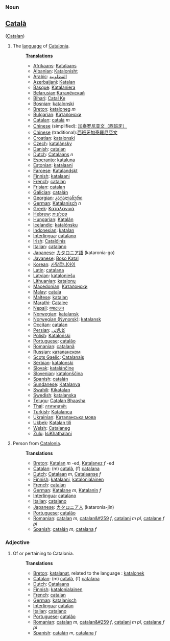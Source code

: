 ===Noun===

==[[Català]]==

([[Catalan]])


# The [[language]] of [[w:Catalonia|Catalonia]].
#:'''[[Translation]]s'''
#:*[[Afrikaans]]: [[Katalaans]]
#:*[[Albanian]]: [[Katalonisht]]
#:*[[Arabic]]: [[القطلونية]]
#:*[[Azerbaijani]]: [[Katalan]]
#:*[[Basque]]: [[Katalaniera]]
#:*[[Belarusian]]:[[Каталёнскай]]
#:*[[Bihari]]: [[Catal Ke]]
#:*[[Bosnian]]: [[katalonski]]
#:*[[Breton]]: [[kataloneg]] ''m''
#:*[[Bulgarian]]: [[Каталонски]]
#:*[[Catalan]]: [[català]] ''m''
#:*[[Chinese]] (simplified): [[加泰罗尼亚文（西班牙）]]
#:*[[Chinese]] (traditional):[[西班牙加泰羅尼亞文]]
#:*[[Croatian]]: [[katalonski]]
#:*[[Czech]]: [[katalánsky]]
#:*[[Danish]]: [[catalan]]
#:*[[Dutch]]: [[Catalaans]] ''n''
#:*[[Esperanto]]: [[kataluna]]
#:*[[Estonian]]: [[katalaani]]
#:*[[Faroese]]: [[Katalandskt]]
#:*[[Finnish]]: [[katalaani]]
#:*[[French]]: [[catalan]]
#:*[[Frisian]]: [[catalan]]
#:*[[Galician]]: [[catalán]]
#:*[[Georgian]]: [[კატალანური]]
#:*[[German]]: [[Katalanisch]] ''n''
#:*[[Greek]]: [[Καταλανικά]]
#:*[[Hebrew]]: [[קטלונית]]
#:*[[Hungarian]]: [[Katalán]]
#:*[[Icelandic]]: [[katalónsku]]
#:*[[Indonesian]]: [[katalan]]
#:*[[Interlingua]]: [[catalano]]
#:*[[Irish]]: [[Catalóinis]]
#:*[[Italian]]: [[catalano]]
#:*[[Japanese]]: [[カタロニア語]] (kataronia-go)
#:*[[Javanese]]: [[Boso Katal]]
#:*[[Korean]]: [[카탈로니아어]]
#:*[[Latin]]: [[catalana]]
#:*[[Latvian]]: [[kataloniešu]]
#:*[[Lithuanian]]: [[katalonų]]
#:*[[Macedonian]]: [[Каталонски]]
#:*[[Malay]]: [[catala]]
#:*[[Maltese]]: [[katalan]]
#:*[[Marathi]]: [[Catalee]]
#:*[[Nepali]]: [[क्याटालन]]
#:*[[Norwegian]]: [[katalansk]]
#:*[[Norwegian (Nynorsk)]]: [[katalansk]]
#:*[[Occitan]]: [[catalan]]
#:*[[Persian]]: [[کاتالاتی]]
#:*[[Polish]]: [[Kataloński]]
#:*[[Portuguese]]: [[catalão]]
#:*[[Romanian]]: [[catalană]]
#:*[[Russian]]: [[каталанском]]
#:*[[Scots Gaelic]]: [[Catalanais]]
#:*[[Serbian]]: [[katalonski]]
#:*[[Slovak]]: [[katalánčine]]
#:*[[Slovenian]]: [[katalonščina]]
#:*[[Spanish]]: [[catalán]]
#:*[[Sundanese]]: [[Katalanya]]
#:*[[Swahili]]: [[Kikatalan]]
#:*[[Swedish]]: [[katalanska]]
#:*[[Telugu]]: [[Catalan Bhaasha]]
#:*[[Thai]]: [[ภาษาคาตาลัน]]
#:*[[Turkish]]: [[Katalanca]]
#:*[[Ukrainian]]: [[Каталанська мова]]
#:*[[Ukbek]]: [[Katalan tili]]
#:*[[Welsh]]: [[Catalaneg]]
#:*[[Zulu]]: [[IsiKhathalani]]
# Person from [[Catalonia]].
#:'''Translations'''
#:*[[Breton]]: [[Katalan]] ''m'' -ed, [[Katalanez]] ''f'' -ed
#:*[[Catalan]]: (m) [[català]], (f) [[catalana]]
#:*[[Dutch]]: [[Catalaan]] ''m'', [[Catalaanse]] ''f''
#:*[[Finnish]]: [[katalaani]], [[katalonialainen]]
#:*[[French]]: [[catalan]]
#:*[[German]]: [[Katalane]] ''m'', [[Katalanin]] ''f''
#:*[[Interlingua]]: [[catalano]]
#:*[[Italian]]: [[catalano]]
#:*[[Japanese]]: [[カタロニア人]] (kataronia-jin)
#:*[[Portuguese]]: [[catalão]]
#:*[[Romanian]]: [[catalan]] ''m'', [[catalan&#259]] ''f'', [[catalani]] ''m pl'', [[catalane]] ''f pl''
#:*[[Spanish]]: [[catalán]] ''m'', [[catalana]] ''f''
===Adjective===
# Of or pertaining to Catalonia.
#:'''Translations'''
#:*[[Breton]]: [[katalanat]], related to the language : [[katalonek]]
#:*[[Catalan]]: (m) [[català]], (f) [[catalana]]
#:*[[Dutch]]: [[Catalaans]]
#:*[[Finnish]]: [[katalonialainen]]
#:*[[French]]: [[catalan]]
#:*[[German]]: [[katalanisch]]
#:*[[Interlingua]]: [[catalan]]
#:*[[Italian]]: [[catalano]]
#:*[[Portuguese]]: [[catalão]]
#:*[[Romanian]]: [[catalan]] ''m'', [[catalan&#259]] ''f'', [[catalani]] ''m pl'', [[catalane]] ''f pl''
#:*[[Spanish]]: [[catalán]] ''m'', [[catalana]] ''f''